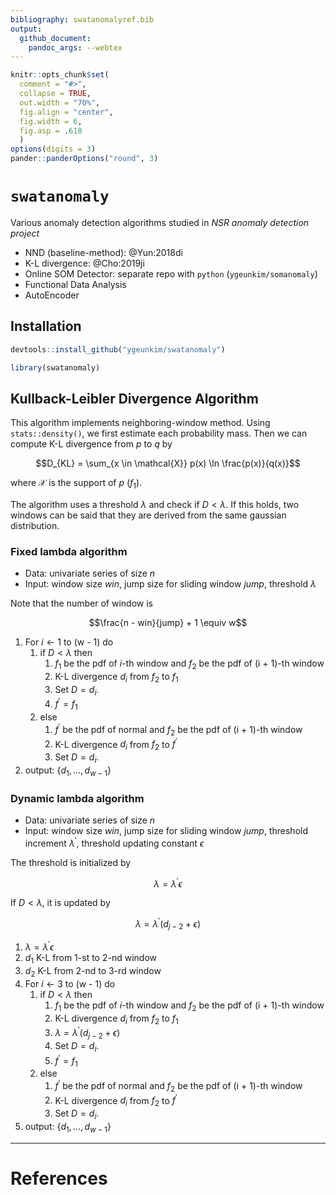 ```yaml
---
bibliography: swatanomalyref.bib
output: 
  github_document:
    pandoc_args: --webtex
---
```


```r
knitr::opts_chunk$set(
  comment = "#>",
  collapse = TRUE,
  out.width = "70%",
  fig.align = "center",
  fig.width = 6,
  fig.asp = .618
  )
options(digits = 3)
pander::panderOptions("round", 3)
```

# `swatanomaly`

Various anomaly detection algorithms studied in *NSR anomaly detection project*

- NND (baseline-method): @Yun:2018di
- K-L divergence: @Cho:2019ji
- Online SOM Detector: separate repo with `python` (`ygeunkim/somanomaly`)
- Functional Data Analysis
- AutoEncoder

## Installation

```r
devtools::install_github("ygeunkim/swatanomaly")
```

```r
library(swatanomaly)
```

<!-- This `R` package can cover NND and K-L divergence. As an baseline method, we provides static threshold method. -->

## Kullback-Leibler Divergence Algorithm

This algorithm implements neighboring-window method. Using `stats::density()`, we first estimate each probability mass. Then we can compute K-L divergence from $p$ to $q$ by

$$D_{KL} = \sum_{x \in \mathcal{X}} p(x) \ln \frac{p(x)}{q(x)}$$

where $\mathcal{X}$ is the support of $p$ ($f_1$).

The algorithm uses a threshold $\lambda$ and check if $D < \lambda$. If this holds, two windows can be said that they are derived from the same gaussian distribution.

### Fixed lambda algorithm

- Data: univariate series of size $n$
- Input: window size $win$, jump size for sliding window $jump$, threshold $\lambda$

Note that the number of window is

$$\frac{n - win}{jump} + 1 \equiv w$$


1. For $i \leftarrow 1$ to (w - 1) do
    1. if $D < \lambda$ then
        1. $f_1$ be the pdf of $i$-th window and $f_2$ be the pdf of (i + 1)-th window
        2. K-L divergence $d_i$ from $f_2$ to $f_1$
        3. Set $D = d_i$.
        4. $f^{\prime} = f_1$
    2. else
        1. $f^{\prime}$ be the pdf of normal and $f_2$ be the pdf of (i + 1)-th window
        2. K-L divergence $d_i$ from $f_2$ to $f^{\prime}$
        3. Set $D = d_i$.
2. output: $\{ d_1, \ldots, d_{w - 1} \}$


### Dynamic lambda algorithm

- Data: univariate series of size $n$
- Input: window size $win$, jump size for sliding window $jump$, threshold increment $\lambda^{\prime}$, threshold updating constant $\epsilon$

The threshold is initialized by

$$\lambda = \lambda^{\prime} \epsilon$$

If $D < \lambda$, it is updated by

$$\lambda = \lambda^{\prime} (d_{j - 2} + \epsilon)$$


1. $\lambda = \lambda^{\prime} \epsilon$
2. $d_1$ K-L from $1$-st to $2$-nd window
3. $d_2$ K-L from $2$-nd to $3$-rd window
4. For $i \leftarrow 3$ to (w - 1) do
    1. if $D < \lambda$ then
        1. $f_1$ be the pdf of $i$-th window and $f_2$ be the pdf of (i + 1)-th window
        2. K-L divergence $d_i$ from $f_2$ to $f_1$
        3. $\lambda = \lambda^{\prime} (d_{j - 2} + \epsilon)$
        4. Set $D = d_i$.
        5. $f^{\prime} = f_1$
    2. else
        1. $f^{\prime}$ be the pdf of normal and $f_2$ be the pdf of (i + 1)-th window
        2. K-L divergence $d_i$ from $f_2$ to $f^{\prime}$
        3. Set $D = d_i$.
5. output: $\{ d_1, \ldots, d_{w - 1} \}$


***

# References

